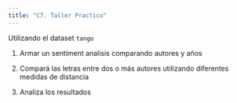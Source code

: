 ```yaml
---
title: "C7. Taller Practico"
---
```


Utilizando el dataset `tango`

1) Armar un sentiment analisis comparando autores y años

2) Compará las letras entre dos o más autores utilizando diferentes medidas de distancia 

3) Analiza los resultados
